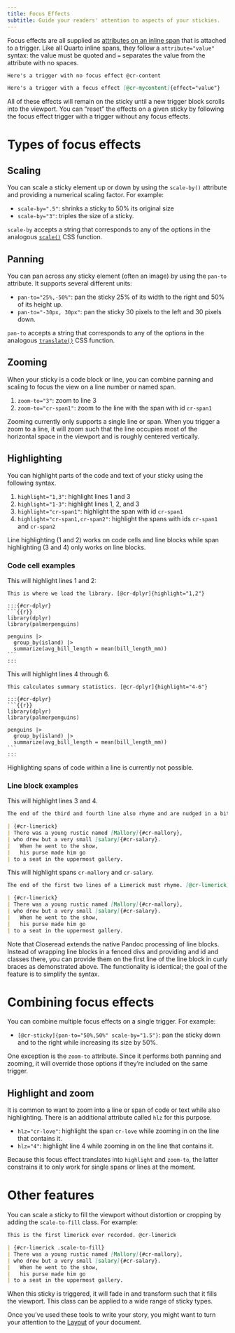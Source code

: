 ```yaml
---
title: Focus Effects
subtitle: Guide your readers' attention to aspects of your stickies.
---
```


Focus effects are all supplied as [attributes on an inline span](https://quarto.org/docs/authoring/markdown-basics.html#ordering-of-attributes) that is attached to a trigger. Like all Quarto inline spans, they follow a `attribute="value"` syntax: the value must be quoted and `=` separates the value from the attribute with no spaces.

```markdown
Here's a trigger with no focus effect @cr-content

Here's a trigger with a focus effect [@cr-mycontent]{effect="value"}
```

All of these effects will remain on the sticky until a new trigger block scrolls into the viewport. You can "reset" the effects on a given sticky by following the focus effect trigger with a trigger without any focus effects.

# Types of focus effects

## Scaling

You can scale a sticky element up or down by using the `scale-by()` attribute and providing a numerical scaling factor. For example:

- `scale-by=".5"`: shrinks a sticky to 50% its original size
- `scale-by="3"`: triples the size of a sticky.

`scale-by` accepts a string that corresponds to any of the options in the analogous [`scale()`](https://developer.mozilla.org/en-US/docs/Web/CSS/transform-function/scale) CSS function.

## Panning

You can pan across any sticky element (often an image) by using the `pan-to` attribute. It supports several different units:

- `pan-to="25%,-50%"`: pan the sticky 25% of its width to the right and 50% of its height up.
- `pan-to="-30px, 30px"`: pan the sticky 30 pixels to the left and 30 pixels down.

`pan-to` accepts a string that corresponds to any of the options in the analogous [`translate()`](https://developer.mozilla.org/en-US/docs/Web/CSS/transform-function/translate) CSS function.

## Zooming

When your sticky is a code block or line, you can combine panning and scaling to focus the view on a line number or named span.

1. `zoom-to="3"`: zoom to line 3
2. `zoom-to="cr-span1"`: zoom to the line with the span with id `cr-span1`

Zooming currently only supports a single line or span. When you trigger a zoom to a line, it will zoom such that the line occupies most of the horizontal space in the viewport and is roughly centered vertically.

## Highlighting {#highlighting}

You can highlight parts of the code and text of your sticky using the following syntax.

1. `highlight="1,3"`: highlight lines 1 and 3
2. `highlight="1-3"`: highlight lines 1, 2, and 3
3. `highlight="cr-span1"`: highlight the span with id `cr-span1`
4. `highlight="cr-span1,cr-span2"`: highlight the spans with ids `cr-span1` and `cr-span2`

Line highlighting (1 and 2) works on code cells and line blocks while span highlighting (3 and 4) only works on line blocks.

### Code cell examples

This will highlight lines 1 and 2:

````qmd
This is where we load the library. [@cr-dplyr]{highlight="1,2"}

:::{#cr-dplyr}
```{{r}}
library(dplyr)
library(palmerpenguins)

penguins |>
  group_by(island) |>
  summarize(avg_bill_length = mean(bill_length_mm))
```
:::
````

This will highlight lines 4 through 6.

````qmd
This calculates summary statistics. [@cr-dplyr]{highlight="4-6"}

:::{#cr-dplyr}
```{{r}}
library(dplyr)
library(palmerpenguins)

penguins |>
  group_by(island) |>
  summarize(avg_bill_length = mean(bill_length_mm))
```
:::
````

Highlighting spans of code within a line is currently not possible.

### Line block examples

This will highlight lines 3 and 4.

````markdown
The end of the third and fourth line also rhyme and are nudged in a bit. [@cr-limerick]{highlight="3-4"}

| {#cr-limerick}
| There was a young rustic named [Mallory]{#cr-mallory},
| who drew but a very small [salary]{#cr-salary}.
|   When he went to the show,
|   his purse made him go
| to a seat in the uppermost gallery.
````

This will highlight spans `cr-mallory` and `cr-salary`.

````markdown
The end of the first two lines of a Limerick must rhyme. [@cr-limerick]{highlight="cr-mallory,cr-salary"}

| {#cr-limerick}
| There was a young rustic named [Mallory]{#cr-mallory},
| who drew but a very small [salary]{#cr-salary}.
|   When he went to the show,
|   his purse made him go
| to a seat in the uppermost gallery.
````

Note that Closeread extends the native Pandoc processing of line blocks. Instead of wrapping line blocks in a fenced divs and providing and id and classes there, you can provide them on the first line of the line block in curly braces as demonstrated above. The functionality is identical; the goal of the feature is to simplify the syntax.

# Combining focus effects

You can combine multiple focus effects on a single trigger. For example:

- `[@cr-sticky]{pan-to="50%,50%" scale-by="1.5"}`: pan the sticky down and to the right while increasing its size by 50%.

One exception is the `zoom-to` attribute. Since it performs both panning and zooming, it will override those options if they're included on the same trigger.

## Highlight and zoom

It is common to want to zoom into a line or span of code or text while also highlighting. There is an additional attribute called `hlz` for this purpose.

- `hlz="cr-love"`: highlight the span `cr-love` while zooming in on the line that contains it.
- `hlz="4"`: highlight line 4 while zooming in on the line that contains it.

Because this focus effect translates into `highlight` and `zoom-to`, the latter constrains it to only work for single spans or lines at the moment.

# Other features

You can scale a sticky to fill the viewport without distortion or cropping by adding the `scale-to-fill` class. For example:

````markdown
This is the first limerick ever recorded. @cr-limerick

| {#cr-limerick .scale-to-fill}
| There was a young rustic named [Mallory]{#cr-mallory},
| who drew but a very small [salary]{#cr-salary}.
|   When he went to the show,
|   his purse made him go
| to a seat in the uppermost gallery.
````

When this sticky is triggered, it will fade in and transform such that it fills the viewport. This class can be applied to a wide range of sticky types.

Once you've used these tools to write your story, you might want to turn your attention to the [Layout](layout.qmd) of your document.
